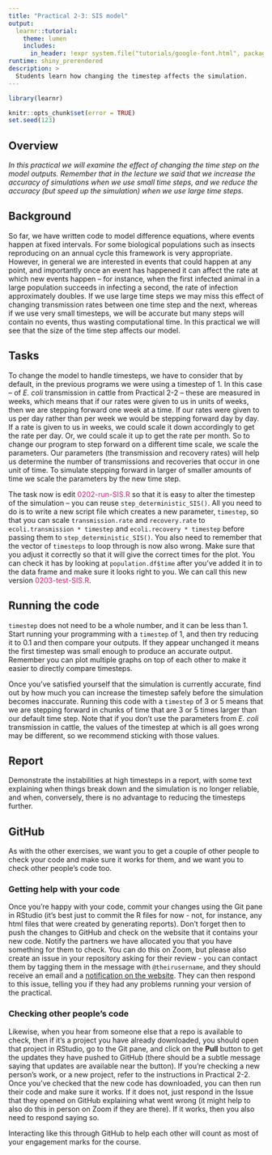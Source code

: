 ```yaml
---
title: "Practical 2-3: SIS model"
output: 
  learnr::tutorial:
    theme: lumen
    includes:
      in_header: !expr system.file("tutorials/google-font.html", package = "RPiR")
runtime: shiny_prerendered
description: >
  Students learn how changing the timestep affects the simulation.
---
```


```r
library(learnr)

knitr::opts_chunk$set(error = TRUE)
set.seed(123)
```

## Overview

*In this practical we will examine the effect of changing the time step on the
model outputs. Remember that in the lecture we said that we increase the
accuracy of simulations when we use small time steps, and we reduce the
accuracy (but speed up the simulation) when we use large time steps.*

## Background

So far, we have written code to model difference equations, where events happen
at fixed intervals. For some biological populations such as insects reproducing
on an annual cycle this framework is very appropriate. However, in general we
are interested in events that could happen at any point, and importantly once an
event has happened it can affect the rate at which new events happen -- for
instance, when the first infected animal in a large population succeeds in 
infecting a second, the rate of infection approximately doubles. If we use large
time steps we may miss this effect of changing transmission rates between one 
time step and the next, whereas if we use very small timesteps, we will be
accurate but many steps will contain no events, thus wasting computational time.
In this practical we will see that the size of the time step affects our model.

## Tasks

To change the model to handle timesteps, we have to consider that by 
default, in the previous programs we were using a timestep of 1. In this case -- 
of *E. coli* transmission in cattle from Practical 2-2 -- these are measured in 
weeks, which means that if our rates were given to us in units of weeks, then we
are stepping forward one week at a time. If our rates were given to us per day 
rather than per week we would be stepping forward day by day. If a rate is given 
to us in weeks, we could scale it down accordingly to get the rate per day. Or,
we could scale it up to get the rate per month. So to change our program to step
forward on a different time scale, we scale the parameters. Our parameters (the
transmission and recovery rates) will help us determine the number of 
transmissions and recoveries that occur in one unit of time. To simulate
stepping forward in larger of smaller amounts of time we scale the parameters by
the new time step.

The task now is edit <span style="color: #dd1c77;">0202-run-SIS.R</span> so that
it is easy to alter the timestep of the simulation -- you can reuse
`step_deterministic_SIS()`. All you need to do is to write a new script file
which creates a new parameter, `timestep`, so that you can scale
`transmission.rate` and `recovery.rate` to  `ecoli.transmission * timestep` and
`ecoli.recovery * timestep` before passing  them to `step_deterministic_SIS()`.
You also need to remember that the vector of `timesteps` to loop through is now
also wrong. Make sure that you adjust it correctly so that it will give the
correct times for the plot. You can check it has by looking at
`population.df$time` after you've added it in to the data frame and make sure it
looks right to you. We can call this new version <span style="color: #dd1c77;">
0203-test-SIS.R</span>.

## Running the code

`timestep` does not need to be a whole number, and it can be less than 1. Start 
running your programming with a `timestep` of 1, and then try reducing it to 0.1 
and then compare your outputs. If they appear unchanged it means the first 
timestep was small enough to produce an accurate output. Remember you can plot
multiple graphs on top of each other to make it easier to directly compare 
timesteps.

Once you've satisfied yourself that the simulation is currently accurate, find 
out by how much you can increase the timestep safely before the simulation 
becomes inaccurate. Running this code with a `timestep` of 3 or 5 means that we
are stepping forward in chunks of time that are 3 or 5 times larger than our 
default time step. Note that if you don't use the parameters from *E. coli*
transmission in cattle, the values of the timestep at which is all goes wrong 
may be different, so we recommend sticking with those values.

## Report

Demonstrate the instabilities at high timesteps in a report, with some text 
explaining when things break down and the simulation is no longer reliable, and 
when, conversely, there is no advantage to reducing the timesteps further.

## GitHub

As with the other exercises, we want you to get a couple of other people to
check your code and make sure it works for them, and we want you to check other
people's code too.

### Getting help with your code

Once you're happy with your code, commit your changes using the Git pane in
RStudio (it's best just to commit the R files for now - not, for instance, any
html files that were created by generating reports). Don't forget then to push
the changes to GitHub and check on the website that it contains your new code.
Notify the partners we have allocated you that you have something for them to
check. You can do this on Zoom, but please also create an issue in your
repository asking for their review - you can contact them by tagging them in
the message with `@theirusername`, and they should receive an email and a
[notification on the website](https://github.com/notifications). They can then
respond to this issue, telling you if they had any problems running your version
of the practical.

### Checking other people's code

Likewise, when you hear from someone else that a repo is available to check,
then if it's a project you have already downloaded, you should open that
project in RStudio, go to the Git pane, and click on the **Pull** button to
get the updates they have pushed to GitHub (there should be a subtle message
saying that updates are available near the button). If you're checking a new
person's work, or a new project, refer to the instructions in Practical 2-2.
Once you've checked that the new code has downloaded, you can then run their
code and make sure it works. If it does not, just respond in the Issue that they
opened on GitHub explaining what went wrong (it might help to also do
this in person on Zoom if they are there). If it works, then you also need
to respond saying so.

Interacting like this through GitHub to help each other will count as most of
your engagement marks for the course.

